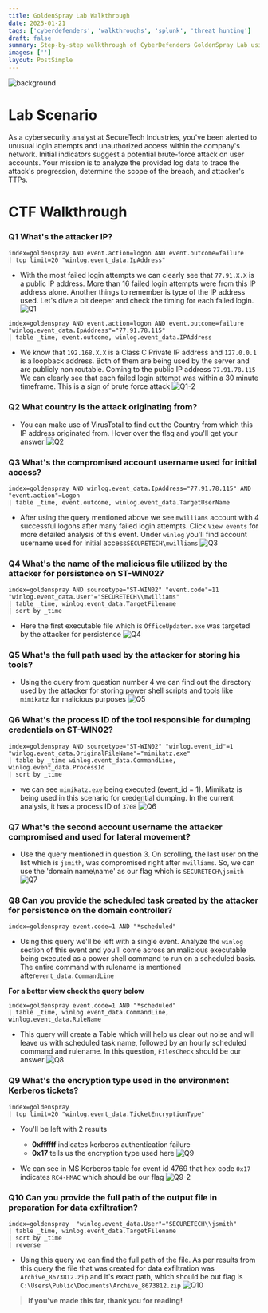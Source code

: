 ```yaml
---
title: GoldenSpray Lab Walkthrough
date: 2025-01-21
tags: ['cyberdefenders', 'walkthroughs', 'splunk', 'threat hunting']
draft: false
summary: Step-by-step walkthrough of CyberDefenders GoldenSpray Lab using Splunk SIEM
images: ['']
layout: PostSimple
---
```


![background](/static/images/GoldenSpray/background.png)

<TOCInline toc={props.toc} exclude="Overview" toHeading={4} />

# Lab Scenario

As a cybersecurity analyst at SecureTech Industries, you've been alerted to unusual login attempts and unauthorized access within the company's network. Initial indicators suggest a potential brute-force attack on user accounts. Your mission is to analyze the provided log data to trace the attack's progression, determine the scope of the breach, and attacker's TTPs.

# CTF Walkthrough

### Q1 What's the attacker IP?

```
index=goldenspray AND event.action=logon AND event.outcome=failure
| top limit=20 "winlog.event_data.IpAddress"
```

- With the most failed login attempts we can clearly see that `77.91.X.X` is a public IP address. More than 16 failed login attempts were from this IP address alone. Another things to remember is type of the IP address used. Let's dive a bit deeper and check the timing for each failed login. ![Q1](/static/images/GoldenSpray/Q1.png)

```
index=goldenspray AND event.action=logon AND event.outcome=failure "winlog.event_data.IpAddress"="77.91.78.115"
| table _time, event.outcome, winlog.event_data.IPAddress
```

- We know that `192.168.X.X` is a Class C Private IP address and `127.0.0.1` is a loopback address. Both of them are being used by the server and are publicly non routable. Coming to the public IP address `77.91.78.115` We can clearly see that each failed login attempt was within a 30 minute timeframe. This is a sign of brute force attack ![Q1-2](/static/images/GoldenSpray/Q1-2.png)

### Q2 What country is the attack originating from?

- You can make use of VirusTotal to find out the Country from which this IP address originated from. Hover over the flag and you'll get your answer ![Q2](/static/images/GoldenSpray/Q2.png)

### Q3 What's the compromised account username used for initial access?

```
index=goldenspray AND winlog.event_data.IpAddress="77.91.78.115" AND "event.action"=Logon
| table _time, event.outcome, winlog.event_data.TargetUserName
```

- After using the query mentioned above we see `mwilliams` account with 4 successful logons after many failed login attempts. Click `View events` for more detailed analysis of this event. Under `winlog` you'll find account username used for initial access`SECURETECH\mwilliams`
  ![Q3](/static/images/GoldenSpray/Q3.png)

### Q4 What's the name of the malicious file utilized by the attacker for persistence on ST-WIN02?

```
index=goldenspray AND sourcetype="ST-WIN02" "event.code"=11 "winlog.event_data.User"="SECURETECH\\mwilliams"
| table _time, winlog.event_data.TargetFilename
| sort by _time
```

- Here the first executable file which is `OfficeUpdater.exe` was targeted by the attacker for persistence ![Q4](/static/images/GoldenSpray/Q4.png)

### Q5 What's the full path used by the attacker for storing his tools?

- Using the query from question number 4 we can find out the directory used by the attacker for storing power shell scripts and tools like `mimikatz` for malicious purposes ![Q5](/static/images/GoldenSpray/Q5.png)

### Q6 What's the process ID of the tool responsible for dumping credentials on ST-WIN02?

```
index=goldenspray AND sourcetype="ST-WIN02" "winlog.event_id"=1 "winlog.event_data.OriginalFileName"="mimikatz.exe"
| table by _time winlog.event_data.CommandLine, winlog.event_data.ProcessId
| sort by _time
```

- we can see `mimikatz.exe` being executed (event_id = 1). Mimikatz is being used in this scenario for credential dumping. In the current analysis, it has a process ID of `3708` ![Q6](/static/images/GoldenSpray/Q6.png)

### Q7 What's the second account username the attacker compromised and used for lateral movement?

- Use the query mentioned in question 3. On scrolling, the last user on the list which is `jsmith`, was compromised right after `mwilliams`. So, we can use the 'domain name\name' as our flag which is `SECURETECH\jsmith` ![Q7](/static/images/GoldenSpray/Q7.png)

### Q8 Can you provide the scheduled task created by the attacker for persistence on the domain controller?

```
index=goldenspray event.code=1 AND "*scheduled"
```

- Using this query we'll be left with a single event. Analyze the `winlog` section of this event and you'll come across an malicious executable being executed as a power shell command to run on a scheduled basis. The entire command with rulename is mentioned after`event_data.CommandLine`

**For a better view check the query below**

```
index=goldenspray event.code=1 AND "*scheduled"
| table _time, winlog.event_data.CommandLine, winlog.event_data.RuleName
```

- This query will create a Table which will help us clear out noise and will leave us with scheduled task name, followed by an hourly scheduled command and rulename. In this question, `FilesCheck` should be our answer ![Q8](/static/images/GoldenSpray/Q8.png)

### Q9 What's the encryption type used in the environment Kerberos tickets?

```
index=goldenspray
| top limit=20 "winlog.event_data.TicketEncryptionType"
```

- You'll be left with 2 results

  - **0xffffff** indicates kerberos authentication failure
  - **0x17** tells us the encryption type used here
    ![Q9](/static/images/GoldenSpray/Q9.png)

- We can see in MS Kerberos table for event id 4769 that hex code `0x17` indicates `RC4-HMAC` which should be our flag ![Q9-2](/static/images/GoldenSpray/Q9-2.png)

### Q10 Can you provide the full path of the output file in preparation for data exfiltration?

```
index=goldenspray  "winlog.event_data.User"="SECURETECH\\jsmith"
| table _time, winlog.event_data.TargetFilename
| sort by _time
| reverse
```

- Using this query we can find the full path of the file. As per results from this query the file that was created for data exfiltration was `Archive_8673812.zip` and it's exact path, which should be out flag is `C:\Users\Public\Documents\Archive_8673812.zip` ![Q10](/static/images/GoldenSpray/Q10.png)

> **If you've made this far, thank you for reading!**
